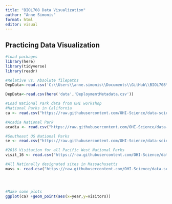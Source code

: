 ```yaml
---
title: "BIOL708 Data Visualization"
author: "Anne Simonis"
format: html
editor: visual
---
```


## Practicing Data Visualization

```r
#load packages
library(here)
library(tidyverse)
library(readr)

#Relative vs. Absolute filepaths
DepData<-read.csv('C:\\Users\\anne.simonis\\Documents\\GitHub\\BIOL708\\data\\DeploymentMetadata.csv')

DepData<-read.csv(here('data','DeploymentMetadata.csv'))

#Load National Park data from OHI workshop
#National Parks in California
ca <- read.csv("https://raw.githubusercontent.com/OHI-Science/data-science-training/master/data/ca.csv") 

#Acadia National Park
acadia <- read.csv("https://raw.githubusercontent.com/OHI-Science/data-science-training/master/data/acadia.csv")

#Southeast US National Parks
se <- read.csv("https://raw.githubusercontent.com/OHI-Science/data-science-training/master/data/se.csv")

#2016 Visitation for all Pacific West National Parks
visit_16 <- read.csv("https://raw.githubusercontent.com/OHI-Science/data-science-training/master/data/visit_16.csv")

#All Nationally designated sites in Massachusetts
mass <- read.csv("https://raw.githubusercontent.com/OHI-Science/data-science-training/master/data/mass.csv")




#Make some plots
ggplot(ca) +geom_point(aes(x=year,y=visitors))
```
